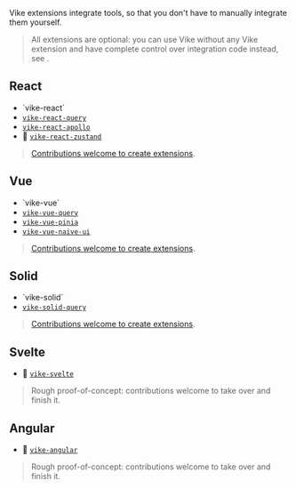 
Vike extensions integrate tools, so that you don't have to manually integrate them yourself.

> All extensions are optional: you can use Vike without any Vike extension and have complete control over integration code instead, see <Link href="/optional-control" />.

## React

 - <Link href="/vike-react">`vike-react`</Link>
 - [`vike-react-query`](https://github.com/vikejs/vike-react/tree/main/packages/vike-react-query#readme)
 - [`vike-react-apollo`](https://github.com/vikejs/vike-react/tree/main/packages/vike-react-apollo#readme)
 - 🚧 [`vike-react-zustand`](https://github.com/vikejs/vike-react/pull/57)

> [Contributions welcome to create extensions](https://github.com/vikejs/vike/issues/1715).


## Vue

 - <Link href="/vike-vue">`vike-vue`</Link>
 - [`vike-vue-query`](https://github.com/vikejs/vike-vue/tree/main/packages/vike-vue-query#readme)
 - [`vike-vue-pinia`](https://github.com/vikejs/vike-vue/tree/main/packages/vike-vue-pinia#readme)
 - [`vike-vue-naive-ui`](https://github.com/Jearce/vike-vue-naive-ui)

> [Contributions welcome to create extensions](https://github.com/vikejs/vike/issues/1715).


## Solid

 - <Link href="/vike-solid">`vike-solid`</Link>
 - [`vike-solid-query`](https://github.com/vikejs/vike-solid/tree/main/packages/vike-solid-query#readme)

> [Contributions welcome to create extensions](https://github.com/vikejs/vike/issues/1715).


## Svelte

 - 🚧 [`vike-svelte`](https://github.com/brandonxiang/vike-svelte)

> Rough proof-of-concept: contributions welcome to take over and finish it.


## Angular

 - 🚧 [`vike-angular`](https://github.com/vikejs/vike-angular)

> Rough proof-of-concept: contributions welcome to take over and finish it.
